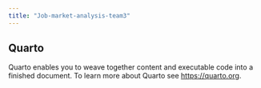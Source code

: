 ```yaml
---
title: "Job-market-analysis-team3"
---
```


## Quarto

Quarto enables you to weave together content and executable code into a finished document. To learn more about Quarto see <https://quarto.org>.
